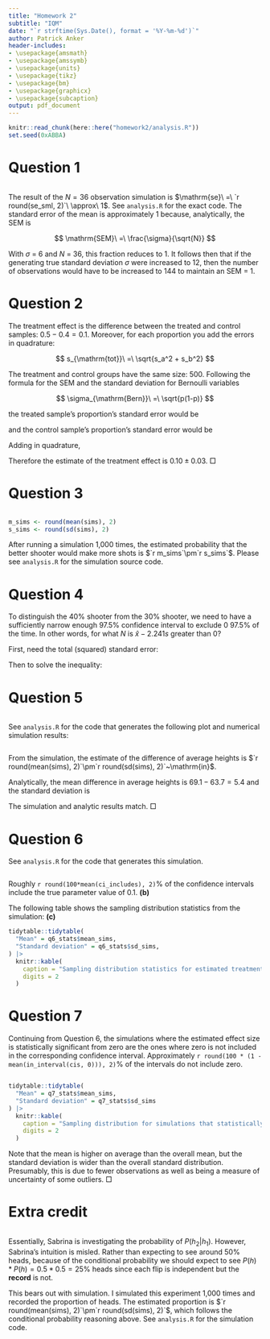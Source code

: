 ```yaml
---
title: "Homework 2"
subtitle: "IQM"
date: "`r strftime(Sys.Date(), format = '%Y-%m-%d')`"
author: Patrick Anker
header-includes:
- \usepackage{amsmath}
- \usepackage{amssymb}
- \usepackage{units}
- \usepackage{tikz}
- \usepackage{bm}
- \usepackage{graphicx}
- \usepackage{subcaption}
output: pdf_document
---
```


```r
knitr::read_chunk(here::here("homework2/analysis.R"))
set.seed(0xABBA)
```

# Question 1

```r
```

The result of the $N=36$ observation simulation is $\mathrm{se}\ =\ `r round(se_sml, 2)`\ \approx\ 1$. See `analysis.R` for the exact code. The standard error of the mean is approximately $1$ because, analytically, the SEM is

$$
\mathrm{SEM}\ =\ \frac{\sigma}{\sqrt{N}}
$$

With $\sigma\ =\ 6$ and $N\ =\ 36$, this fraction reduces to $1$. It follows then that if the generating true standard deviation $\sigma$ were increased to $12$, then the number of observations would have to be increased to $144$ to maintain an $\mathrm{SEM}\ =\ 1$.

# Question 2

The treatment effect is the difference between the treated and control samples: $0.5 - 0.4 = 0.1$. Moreover, for each proportion you add the errors in quadrature:

$$
s_{\mathrm{tot}}\ =\ \sqrt{s_a^2 + s_b^2}
$$

The treatment and control groups have the same size: $500$. Following the formula for the $\mathrm{SEM}$ and the standard deviation for Bernoulli variables

$$
\sigma_{\mathrm{Bern}}\ =\ \sqrt{p(1-p)}
$$

the treated sample's proportion's standard error would be

\begin{align*}
s_T\ &=\ \sqrt{\frac{.25}{500}} \\
&\approx\ 0.0224
\end{align*}

and the control sample's proportion's standard error would be


\begin{align*}
s_C\ &=\ \sqrt{\frac{0.4*0.6}{500}} \\
&\approx\ 0.0219
\end{align*}

Adding in quadrature,

\begin{align*}
s_{\mathrm{effect}}\ &=\ \sqrt{s_T^2 + s_C^2} \\
&=\ \sqrt{(0.0224)^2 + (0.0219)^2}\\
&\approx\ 0.03
\end{align*}

Therefore the estimate of the treatment effect is $0.10\pm0.03$. $\Box$

# Question 3

```r
```

```r
m_sims <- round(mean(sims), 2)
s_sims <- round(sd(sims), 2)
```

After running a simulation 1,000 times, the estimated probability that the better shooter would make more shots is $`r m_sims`\pm`r s_sims`$. Please see `analysis.R` for the simulation source code.

# Question 4

To distinguish the 40% shooter from the 30% shooter, we need to have a sufficiently narrow enough 97.5% confidence interval to exclude 0 97.5% of the time. In other words, for what $N$ is $\hat{x}-2.241s$ greater than 0?

First, need the total (squared) standard error:

\begin{align*}
s_{\mathrm{tot}}^2\ &=\ s_A^2 + s_B^2 \\
&=\ \frac{0.3*0.7}{N} + \frac{0.4*0.6}{N} \\
&=\ \frac{0.45}{N} \\
\end{align*}

Then to solve the inequality:

\begin{align*}
0.1 - 2.241*\sqrt{\frac{0.45}{N}}\ &>\ 0 \\
\frac{1.503}{\sqrt{N}}\ &<\ 0.1 \\
\frac{\sqrt{N}}{1.503}\ &>\ 10 \\
N\ &\gtrsim\ 225.9 \\
&\gtrsim\ 226 &\Box
\end{align*}

# Question 5

```r
```

See `analysis.R` for the code that generates the following plot and numerical simulation results:

```r
```

From the simulation, the estimate of the difference of average heights is $`r round(mean(sims), 2)`\pm`r round(sd(sims), 2)`~\mathrm{in}$.

Analytically, the mean difference in average heights is $69.1-63.7 = 5.4$ and the standard deviation is

\begin{align*}
s_{\mathrm{diff}}\ &=\ \frac{\sqrt{(2.9)^2 + (2.7)^2}}{10} \\
&\approx\ 0.4
\end{align*}

The simulation and analytic results match. $\Box$

# Question 6

See `analysis.R` for the code that generates this simulation.

```r
```

Roughly `r round(100*mean(ci_includes), 2)`\% of the confidence intervals include the true parameter value of 0.1. **(b)**

The following table shows the sampling distribution statistics from the simulation: **(c)**

```r
tidytable::tidytable(
  "Mean" = q6_stats$mean_sims,
  "Standard deviation" = q6_stats$sd_sims,
) |>
  knitr::kable(
    caption = "Sampling distribution statistics for estimated treatment effect (unitless)",
    digits = 2
  )
```

# Question 7

Continuing from Question 6, the simulations where the estimated effect size is statistically significant from zero are the ones where zero is not included in the corresponding confidence interval. Approximately `r round(100 * (1 - mean(in_interval(cis, 0))), 2)`\% of the intervals do not include zero.

```r
```

```r
tidytable::tidytable(
  "Mean" = q7_stats$mean_sims,
  "Standard deviation" = q7_stats$sd_sims
) |>
  knitr::kable(
    caption = "Sampling distribution for simulations that statistically exclude zero",
    digits = 2
  )
```

Note that the mean is higher on average than the overall mean, but the standard deviation is wider than the overall standard distribution. Presumably, this is due to fewer observations as well as being a measure of uncertainty of some outliers. $\Box$

# Extra credit

```r
```

Essentially, Sabrina is investigating the probability of $P(h_2 | h_1)$. However, Sabrina's intuition is misled. Rather than expecting to see around 50% heads, because of the conditional probability we should expect to see $P(h)*P(h) = 0.5*0.5 = 25$% heads since each flip is independent but the **record** is not.

This bears out with simulation. I simulated this experiment 1,000 times and recorded the proportion of heads. The estimated proportion is $`r round(mean(sims), 2)`\pm`r round(sd(sims), 2)`$, which follows the conditional probability reasoning above. See `analysis.R` for the simulation code.
